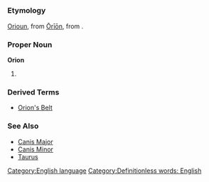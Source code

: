 =={{en}}==
[[Category:English language]]
===Etymology===
{{enm}} [[Orioun]], from {{la}} [[Orion|Ōrīōn]], from {{grc}}.
===Proper Noun===
'''Orion'''

#{{stub}} [[Category:Definitionless words: English]]
===Derived Terms===
*[[Orion's Belt]]
===See Also===
*[[Canis Major]]
*[[Canis Minor]]
*[[Taurus]]